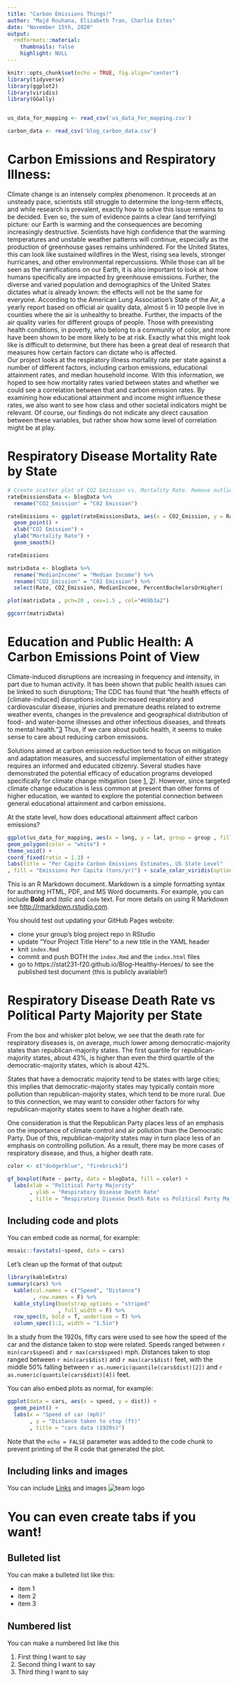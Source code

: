 ```yaml
---
title: "Carbon Emissions Things!"
author: "Majd Rouhana, Elizabeth Tran, Charlie Estes"
date: "November 15th, 2020"
output:
  rmdformats::material:
    thumbnails: false
    highlight: NULL
---
```


```r
knitr::opts_chunk$set(echo = TRUE, fig.align="center")
library(tidyverse)
library(ggplot2)
library(viridis)
library(GGally)


us_data_for_mapping <- read_csv('us_data_for_mapping.csv')

carbon_data <- read_csv('blog_carbon_data.csv')

```



# Carbon Emissions and Respiratory Illness:

  Climate change is an intensely complex phenomenon. It proceeds at an unsteady pace, scientists still struggle to determine the long-term effects, and while research is prevalent, exactly how to solve this issue remains to be decided. Even so, the sum of evidence paints a clear (and terrifying) picture: our Earth is warming and the consequences are becoming increasingly destructive. Scientists have high confidence that the warming temperatures and unstable weather patterns will continue, especially as the production of greenhouse gases remains unhindered. For the United States, this can look like sustained wildfires in the West, rising sea levels, stronger hurricanes, and other environmental repercussions. While those can all be seen as the ramifications on our Earth, it is also important to look at how humans specifically are impacted by greenhouse emissions. Further, the diverse and varied population and demographics of the United States dictates what is already known: the effects will not be the same for everyone. 
  According to the American Lung Association’s State of the Air, a yearly report based on official air quality data, almost 5 in 10 people live in counties where the air is unhealthy to breathe. Further, the impacts of the air quality varies for different groups of people. Those with preexisting health conditions, in poverty, who belong to a community of color, and more have been shown to be more likely to be at risk. Exactly what this might look like is difficult to determine, but there has been a great deal of research that measures how certain factors can dictate who is affected.  
  Our project looks at the respiratory illness mortality rate per state against a number of different factors, including carbon emissions, educational attainment rates, and median household income. With this information, we hoped to see how mortality rates varied between states and whether we could see a correlation between that and carbon emission rates. By examining how educational attainment and income might influence these rates, we also want to see how class and other societal indicators might be relevant. Of course, our findings do not indicate any direct causation between these variables, but rather show how some level of correlation might be at play.

# Respiratory Disease Mortality Rate by State  {.tabset .tabset-fade .tabset-pills}



```r
# Create scatter plot of CO2 Emission vs. Mortality Rate. Remove outlier (Texas).
rateEmissionsData <- blogData %>%
  rename("CO2_Emission" = "C02 Emission")

rateEmissions <- ggplot(rateEmissionsData, aes(x = CO2_Emission, y = Rate)) +
  geom_point() + 
  xlab("CO2 Emission") +
  ylab("Mortality Rate") +
  geom_smooth() 

rateEmissions

```

```r
matrixData <- blogData %>%
  rename("MedianIncome" = "Median Income") %>%
  rename("CO2_Emission" = "C02 Emission") %>%
  select(Rate, CO2_Emission, MedianIncome, PercentBachelorsOrHigher)

plot(matrixData , pch=20 , cex=1.5 , col="#69b3a2")

ggcorr(matrixData)
```




# Education and Public Health: A Carbon Emissions Point of View

Climate-induced disruptions are increasing in frequency and intensity, in part due to human activity. It has been shown that public health issues can be linked to such disruptions; The CDC has found that "the health effects of [climate-induced] disruptions include increased respiratory and cardiovascular disease, injuries and premature deaths related to extreme weather events, changes in the prevalence and geographical distribution of food- and water-borne illnesses and other infectious diseases, and threats to mental health."[3] Thus, if we care about public health, it seems to make sense to care about reducing carbon emissions.

Solutions aimed at carbon emission reduction tend to focus on mitigation and adaptation measures, and successful implementation of either strategy requires an informed and educated citizenry. Several studies have demonstrated the potential efficacy of education programs developed specifically for climate change mitigation (see [1], [2]). However, since targeted climate change education is less common at present than other forms of higher education, we wanted to explore the potential connection between general educational attainment and carbon emissions. 

At the state level, how does educational attainment affect carbon emissions?




[1]:https://doi.org/10.1371/journal.pone.0206266
[2]:http://dx.doi.org/10.1038/s41893-020-0512-y
[3]:https://www.cdc.gov/climateandhealth/effects/default.htm


```r

  
ggplot(us_data_for_mapping, aes(x = long, y = lat, group = group , fill = perCapitaC02)) +
geom_polygon(color = "white") +
theme_void() +
coord_fixed(ratio = 1.3) +
labs(title = "Per Capita Carbon Emissions Estimates, US State Level"
, fill = "Emissions Per Capita (tons/yr)") + scale_color_viridis(option = "plasma")
```


This is an R Markdown document. Markdown is a simple formatting syntax for authoring HTML, PDF, and MS Word documents. For example, you can include **Bold** and _Italic_ and `Code` text.  For more details on using R Markdown see <http://rmarkdown.rstudio.com>.

You should test out updating your GitHub Pages website:

- clone your group's blog project repo in RStudio
- update "Your Project Title Here" to a new title in the YAML header
- knit `index.Rmd` 
- commit and push BOTH the `index.Rmd` and the `index.html` files
- go to https://stat231-f20.github.io/Blog-Healthy-Heroes/ to see the published test document (this is publicly available!)

# Respiratory Disease Death Rate vs Political Party Majority per State

From the box and whisker plot below, we see that the death rate for respiratory diseases is, on average, much lower among democratic-majority states than republican-majority states. The first quartile for republican-majority states, about 43%, is higher than even the third quartile of the democratic-majority states, which is about 42%.

States that have a democratic majority tend to be states with large cities; this implies that democratic-majority states may typically contain more pollution than republican-majority states, which tend to be more rural. Due to this connection, we may want to consider other factors for why republican-majority states seem to have a higher death rate.

One consideration is that the Republican Party places less of an emphasis on the importance of climate control and air pollution than the Democratic Party. Due of this, republican-majority states may in turn place less of an emphasis on controlling pollution. As a result, there may be more cases of respiratory disease, and thus, a higher death rate.

```r
color <- c("dodgerblue", "firebrick1")

gf_boxplot(Rate ~ party, data = blogData, fill = color) +
  labs(xlab = "Political Party Majority"
       , ylab = "Respiratory Disease Death Rate"
       , title = "Respiratory Disease Death Rate vs Political Party Majority per State")
```

## Including code and plots

You can embed code as normal, for example:

```r
mosaic::favstats(~speed, data = cars)
```

Let's clean up the format of that output:

```r
library(kableExtra)
summary(cars) %>%
  kable(col.names = c("Speed", "Distance")
        , row.names = F) %>%
  kable_styling(bootstrap_options = "striped"
                , full_width = F) %>%
  row_spec(0, bold = T, underline = T) %>%
  column_spec(1:2, width = "1.5in") 
```

In a study from the 1920s, fifty cars were used to see how the speed of the car and the distance taken to stop were related.  Speeds ranged between `r min(cars$speed)` and `r max(cars$speed)` mph.  Distances taken to stop ranged between `r min(cars$dist)` and `r max(cars$dist)` feet, with the middle 50% falling between `r as.numeric(quantile(cars$dist)[2])` and `r as.numeric(quantile(cars$dist)[4])` feet.  

You can also embed plots as normal, for example:

```r
ggplot(data = cars, aes(x = speed, y = dist)) + 
  geom_point() + 
  labs(x = "Speed of car (mph)"
       , y = "Distance taken to stop (ft)"
       , title = "cars data (1920s)")
```

Note that the `echo = FALSE` parameter was added to the code chunk to prevent printing of the R code that generated the plot.



## Including links and images

You can include [Links](https://www.datadreaming.org/post/r-markdown-theme-gallery/) and images ![team logo](https://raw.githubusercontent.com/stat231-f20/Blog-Healthy-Heroes/main/images/healthy_heroes.jpg)


# You can even create tabs if you want! {.tabset .tabset-fade .tabset-pills}

## Bulleted list

You can make a bulleted list like this:

- item 1
- item 2
- item 3


## Numbered list

You can make a numbered list like this

1. First thing I want to say
2. Second thing I want to say
3. Third thing I want to say

